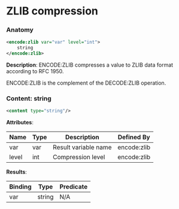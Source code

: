 # ZLIB compression

### Anatomy

```xml
<encode:zlib var="var" level="int">
    string
</encode:zlib>
```

 **Description**:
 ENCODE:ZLIB compresses a value to ZLIB data format according to RFC 1950.

ENCODE:ZLIB is the complement of the DECODE:ZLIB operation.

### Content: string

```xml
<content type="string"/>
```

**Attributes**:

| Name | Type | Description | Defined By |
| ---- | ---- | ----------- | ---------- |
| var | var | Result variable name | encode:zlib |
| level | int | Compression level | encode:zlib |


**Results**:

| Binding | Type | Predicate |
| ------- | ---- | --------- |
| var | string | N/A |


